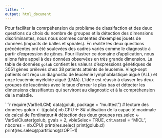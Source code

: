 ```yaml
---
title: ''
output: html_document
---
```


Pour faciliter la comrpéhension du problème de classifaction et des deux questions du choix du nombre de groupes et la détection des dimensions discriminantes, nous nous sommes contentés d'exemples jouets de données (impacts de balles et spirales). En réalité les deux questions précédentes ont été soulevées des cadres variés comme le diagnostic à partir d'expression de gênes.  Pour illustrer ce domaine d'application, nous allons faire appel à des données observées en très grande dimension.  La table de données `golub` contient les valeurs d'expressions génétiques de 3051 gènes prélevés chez 38 patients atteints de leucémie. Vingt-sept patients ont reçu un diagnostic de leucémie lymphoblastique aiguë (ALL) et onze leucémie myéloïde aiguë (LMA). L'idée est réussir à classer les deux groupes de leucémies avec le taux d'erreur le plus bas et détecter les dimensions classifiantes qui serviront au diagnostic et à la compréhension de la maladie. 

```r
require(VarSelLCM)
data(golub, package = "multtest") # lecture des données
golub <- t(golub)
nb.CPU <- 8# utilisation de la capacité maximale de calcul de l'ordinateur
# détection des deux groupes 
res.selec <- VarSelCluster(golub,
                           gvals = 2,
                           vbleSelec= TRUE,
                           crit.varsel = "MICL",
                           nbcores = nb.CPU)
print(res.selec)
print(golub.cl)
print(res.selec@partitions@zOPT-1)